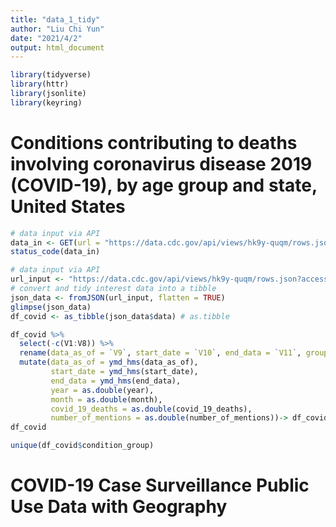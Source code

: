 ```yaml
---
title: "data_1_tidy"
author: "Liu Chi Yun"
date: "2021/4/2"
output: html_document
---
```


```r
library(tidyverse)
library(httr)
library(jsonlite)
library(keyring)
```


# Conditions contributing to deaths involving coronavirus disease 2019 (COVID-19), by age group and state, United States
```r
# data input via API
data_in <- GET(url = "https://data.cdc.gov/api/views/hk9y-quqm/rows.json?accessType=DOWNLOAD", apikey = key_get("datagov_API_KEY_SECURE"))
status_code(data_in)
```

```r
# data input via API
url_input <- "https://data.cdc.gov/api/views/hk9y-quqm/rows.json?accessType=DOWNLOAD"
# convert and tidy interest data into a tibble
json_data <- fromJSON(url_input, flatten = TRUE)
glimpse(json_data)
df_covid <- as_tibble(json_data$data) # as.tibble
```

```r
df_covid %>% 
  select(-c(V1:V8)) %>% 
  rename(data_as_of = `V9`, start_date = `V10`, end_data = `V11`, group = `V12`, year = `V13`, month = `V14`, state = `V15`, condition_group = `V16`, condition = `V17`, icd10_codes = `V18`, age_group = `V19`, covid_19_deaths = `V20`, number_of_mentions = `V21`, flag = `V22`) %>% 
  mutate(data_as_of = ymd_hms(data_as_of),
         start_date = ymd_hms(start_date),
         end_data = ymd_hms(end_data),
         year = as.double(year),
         month = as.double(month),
         covid_19_deaths = as.double(covid_19_deaths),
         number_of_mentions = as.double(number_of_mentions))-> df_covid
df_covid
```


```r
unique(df_covid$condition_group)
```

# COVID-19 Case Surveillance Public Use Data with Geography





